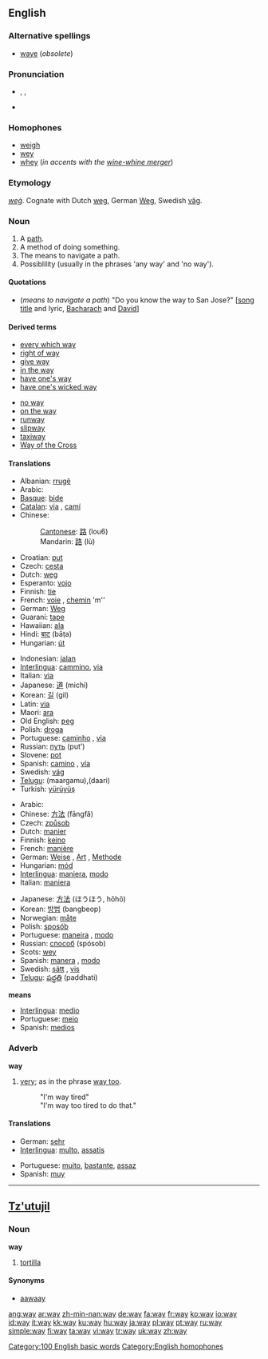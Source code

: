 {{wikipedia}}
==English==

{{rank|how|long|am|121|way|even|say|well}}

===Alternative spellings===
*[[waye]] (''obsolete'')

===Pronunciation===
*{{AHD|wā}}, {{IPA|/weɪ/}}, {{SAMPA|/weI/}}
*{{audio|en-us-way.ogg|Audio (US)}}
*:{{rhymes|eɪ}}

===Homophones===
*[[weigh]]
*[[wey]]
*[[whey]] (''in accents with the [[wine-whine merger]]'')

===Etymology===
{{OE.}} ''[[weg#Old English|weġ]]''.  Cognate with Dutch [[weg]], German [[Weg]], Swedish [[väg]].

===Noun===
{{en-noun}}

# A [[path]].
# A method of doing something.
# The means to navigate a path.
# Possiblility (usually in the phrases 'any way' and 'no way').

====Quotations====
* (''means to navigate a path'') "Do you know the way to San Jose?" <nowiki>[</nowiki>[[w:Do You Know the Way to San Jose|song title]] and lyric, [[w:Burt Bacharach|Bacharach]] and [[w:Hal David|David]]]

====Derived terms====
{{top2}}
*[[every which way]]
*[[right of way]]
*[[give way]]
*[[in the way]]
*[[have one's way]]
*[[have one's wicked way]]
{{mid2}}
*[[no way]]
*[[on the way]]
*[[runway]]
*[[slipway]]
*[[taxiway]]
*[[Way of the Cross]]
{{bottom}}

====Translations====
{{trans-top|wide path}}
*Albanian: [[rrugë]]
*Arabic: {{ARchar|[[طريق]]}} {{unicode|(ʈaríeq)}}
*[[Basque]]: [[bide]]
*[[Catalan]]: [[via]] {{f}}, [[camí]] {{m}}
*Chinese:
*:[[Cantonese]]: [[路]] (lou6)
*:Mandarin: [[路]] (lù)
*Croatian: [[put]] {{m}}
*Czech: [[cesta]] {{f}}
*Dutch: [[weg]]
*Esperanto: [[vojo]]
*Finnish: [[tie]]
*French: [[voie]] {{f}}, [[chemin]] 'm''
*German: [[Weg]] {{m}}
*Guaraní: [[tape]]
*Hawaiian: [[ala#Hawaiian|ala]]
*Hindi: [[बाट]] (bāṭa)
*Hungarian: [[út]]
{{trans-mid}}
*Indonesian: [[jalan]]
*[[Interlingua]]: [[cammino]], [[via]]
*Italian: [[via#Italian|via]] {{f}}
*Japanese: [[道]] (michi)
*Korean: [[길]] (gil)
*Latin: [[via]] {{f}}
*Maori: [[ara]]
*Old English: [[ƿeg]] {{m}}
*Polish: [[droga]] {{f}}
*Portuguese: [[caminho]] {{m}}, [[via#Portuguese|via]] {{f}}
*Russian: [[путь]] (put’) {{m}}
*Slovene: [[pot#Slovene|pot]]
*Spanish: [[camino]] {{m}}, [[vía]] {{f}}
*Swedish: [[väg]] {{c}}
*[[Telugu]]:{{t|te|మార్గము}} (maargamu),{{t|te|దారి}}(daari)
*Turkish: [[yürüyüş]]
{{trans-bottom}}

{{trans-top|method}}
*Arabic: {{ARchar|[[طريقة]]}} {{unicode|(ʈaríeqa)}} {{f}}
*Chinese: [[方法]] (fāngfǎ)
*Czech: [[způsob]] {{m}}
*Dutch: [[manier]]
*Finnish: [[keino]]
*French: [[manière]] {{f}}
*German: [[Weise]] {{f}}, [[Art]] {{f}}, [[Methode]] {{f}}
*Hungarian: [[mód]]
*[[Interlingua]]: [[maniera]], [[modo]]
*Italian: [[maniera]] {{f}}
{{trans-mid}}
*Japanese: [[方法]] (ほうほう, hōhō)
*Korean: [[방법]] (bangbeop)
*Norwegian: [[måte]]
*Polish: [[sposób]]
*Portuguese: [[maneira]] {{f}}, [[modo]] {{m}}
*Russian: [[способ]] (spósob) {{m}}
*Scots: [[wey]]
*Spanish: [[manera]] {{f}}, [[modo]] {{m}}
*Swedish: [[sätt]] {{n}}, [[vis]]
*[[Telugu]]: [[పద్ధతి ]] (paddhati)
{{trans-bottom}}

'''means'''
*[[Interlingua]]: [[medio]]
*Portuguese: [[meio]] {{m}}
*Spanish: [[medios]] {{m}}

===Adverb===
'''way'''

# {{slang}} [[very]]; as in the phrase [[way too]].
#:"I'm way tired"
#:"I'm way too tired to do that."

====Translations====
{{top}}
*German: [[sehr]]
*[[Interlingua]]: [[multo]], [[assatis]]
{{mid}}
*Portuguese: [[muito]], [[bastante]], [[assaz]]
*Spanish: [[muy]]
{{bottom}}

[[Category:100 English basic words]]
[[Category:English homophones]]

----

==[[Tz'utujil]]==

===Noun===
'''way'''

# [[tortilla]]

====Synonyms====
*[[aawaay]]

[[ang:way]]
[[ar:way]]
[[zh-min-nan:way]]
[[de:way]]
[[fa:way]]
[[fr:way]]
[[ko:way]]
[[io:way]]
[[id:way]]
[[it:way]]
[[kk:way]]
[[ku:way]]
[[hu:way]]
[[ja:way]]
[[pl:way]]
[[pt:way]]
[[ru:way]]
[[simple:way]]
[[fi:way]]
[[ta:way]]
[[vi:way]]
[[tr:way]]
[[uk:way]]
[[zh:way]]